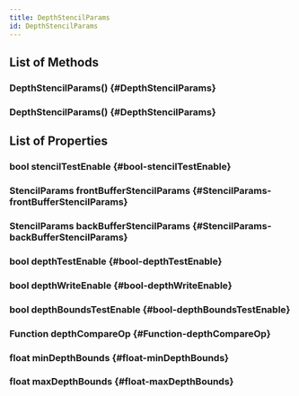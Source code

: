 ```yaml
---
title: DepthStencilParams
id: DepthStencilParams
---
```


## List of Methods

### DepthStencilParams() {#DepthStencilParams}

### DepthStencilParams() {#DepthStencilParams}

## List of Properties

### bool stencilTestEnable {#bool-stencilTestEnable}

### StencilParams frontBufferStencilParams {#StencilParams-frontBufferStencilParams}

### StencilParams backBufferStencilParams {#StencilParams-backBufferStencilParams}

### bool depthTestEnable {#bool-depthTestEnable}

### bool depthWriteEnable {#bool-depthWriteEnable}

### bool depthBoundsTestEnable {#bool-depthBoundsTestEnable}

### Function depthCompareOp {#Function-depthCompareOp}

### float minDepthBounds {#float-minDepthBounds}

### float maxDepthBounds {#float-maxDepthBounds}

